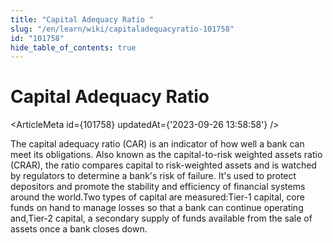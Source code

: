 ```yaml
---
title: "Capital Adequacy Ratio "
slug: "/en/learn/wiki/capitaladequacyratio-101758"
id: "101758"
hide_table_of_contents: true
---
```



# Capital Adequacy Ratio 

<ArticleMeta id={101758} updatedAt={'2023-09-26 13:58:58'} />
<div className='border-solid border-b border-t-0 my-4 border-[var(--ifm-color-gray-300)]' />

The capital adequacy ratio (CAR) is an indicator of how well a bank can meet its obligations. Also known as the capital-to-risk weighted assets ratio (CRAR), the ratio compares capital to risk-weighted assets and is watched by regulators to determine a bank's risk of failure. It's used to protect depositors and promote the stability and efficiency of financial systems around the world.Two types of capital are measured:Tier-1 capital, core funds on hand to manage losses so that a bank can continue operating and,Tier-2 capital, a secondary supply of funds available from the sale of assets once a bank closes down.
